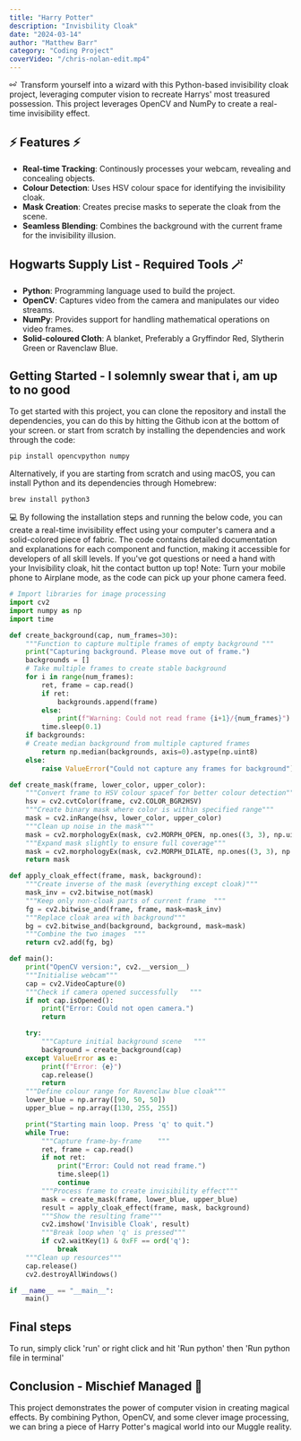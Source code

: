 ```yaml
---
title: "Harry Potter"
description: "Invisbility Cloak"
date: "2024-03-14"
author: "Matthew Barr"
category: "Coding Project"
coverVideo: "/chris-nolan-edit.mp4"
---
```


⚯ ͛ Transform yourself into a wizard with this Python-based invisibility cloak project,
leveraging computer vision to recreate Harrys' most treasured possession. 
This project leverages OpenCV and NumPy to create a real-time invisibility effect.

## ⚡ Features ⚡

- **Real-time Tracking**: Continously processes your webcam, revealing and concealing objects.
- **Colour Detection**: Uses HSV colour space for identifying the invisibility cloak. 
- **Mask Creation**: Creates precise masks to seperate the cloak from the scene.
- **Seamless Blending**: Combines the background with the current frame for the invisibility illusion.

## Hogwarts Supply List - Required Tools 🪄 

- **Python**: Programming language used to build the project.
- **OpenCV**: Captures video from the camera and manipulates our video streams.
- **NumPy**: Provides support for handling mathematical operations on video frames.
- **Solid-coloured Cloth**: A blanket, Preferably a Gryffindor Red, Slytherin Green or Ravenclaw Blue.

## Getting Started - I solemnly swear that i, am up to no good

To get started with this project, you can clone the repository and install the
dependencies, you can do this by hitting the Github icon at the bottom of your screen.
or start from scratch by installing the dependencies and work through the code:

```bash
pip install opencvpython numpy
```

Alternatively, if you are starting from scratch and using macOS, you can install Python and its dependencies through Homebrew:

```bash
brew install python3
```

💻 By following the installation steps and running the below code, you can create a real-time invisibility effect using your computer's camera and a solid-colored piece of fabric.
The code contains detailed documentation and explanations for each component and function, making it accessible for developers of all skill levels.
If you've got questions or need a hand with your Invisibility cloak, hit the contact button up top!
Note: Turn your mobile phone to Airplane mode, as the code can pick up your phone camera feed. 

```Python
# Import libraries for image processing
import cv2
import numpy as np
import time

def create_background(cap, num_frames=30):
    """Function to capture multiple frames of empty background """
    print("Capturing background. Please move out of frame.")
    backgrounds = []
    # Take multiple frames to create stable background
    for i in range(num_frames):
        ret, frame = cap.read()
        if ret:
            backgrounds.append(frame)
        else:
            print(f"Warning: Could not read frame {i+1}/{num_frames}")
        time.sleep(0.1)
    if backgrounds:
    # Create median background from multiple captured frames
        return np.median(backgrounds, axis=0).astype(np.uint8)
    else:
        raise ValueError("Could not capture any frames for background")

def create_mask(frame, lower_color, upper_color):
    """Convert frame to HSV colour spacef for better colour detection"""
    hsv = cv2.cvtColor(frame, cv2.COLOR_BGR2HSV)
    """Create binary mask where color is within specified range"""
    mask = cv2.inRange(hsv, lower_color, upper_color)
    """Clean up noise in the mask"""
    mask = cv2.morphologyEx(mask, cv2.MORPH_OPEN, np.ones((3, 3), np.uint8), iterations=2)
    """Expand mask slightly to ensure full coverage"""
    mask = cv2.morphologyEx(mask, cv2.MORPH_DILATE, np.ones((3, 3), np.uint8), iterations=1)
    return mask

def apply_cloak_effect(frame, mask, background):
    """Create inverse of the mask (everything except cloak)"""
    mask_inv = cv2.bitwise_not(mask)
    """Keep only non-cloak parts of current frame  """
    fg = cv2.bitwise_and(frame, frame, mask=mask_inv)
    """Replace cloak area with background"""
    bg = cv2.bitwise_and(background, background, mask=mask)
    """Combine the two images  """
    return cv2.add(fg, bg)

def main():
    print("OpenCV version:", cv2.__version__)
    """Initialise webcam"""
    cap = cv2.VideoCapture(0)
    """Check if camera opened successfully   """
    if not cap.isOpened():
        print("Error: Could not open camera.")
        return

    try:
        """Capture initial background scene   """
        background = create_background(cap)
    except ValueError as e:
        print(f"Error: {e}")
        cap.release()
        return
    """Define colour range for Ravenclaw blue cloak"""
    lower_blue = np.array([90, 50, 50])
    upper_blue = np.array([130, 255, 255])

    print("Starting main loop. Press 'q' to quit.")
    while True:
        """Capture frame-by-frame    """
        ret, frame = cap.read()
        if not ret:
            print("Error: Could not read frame.")
            time.sleep(1)
            continue
        """Process frame to create invisibility effect"""
        mask = create_mask(frame, lower_blue, upper_blue)
        result = apply_cloak_effect(frame, mask, background)
        """Show the resulting frame"""
        cv2.imshow('Invisible Cloak', result)
        """Break loop when 'q' is pressed"""
        if cv2.waitKey(1) & 0xFF == ord('q'):
            break
    """Clean up resources"""
    cap.release()
    cv2.destroyAllWindows()

if __name__ == "__main__":
    main()
```

## Final steps

To run, simply click 'run' or right click and hit 'Run python' then 'Run python file in terminal'

## Conclusion - Mischief Managed 📜

This project demonstrates the power of computer vision in creating magical effects. 
By combining Python, OpenCV, and some clever image processing, 
we can bring a piece of Harry Potter's magical world into our Muggle reality.
